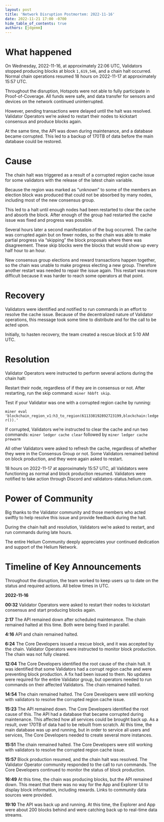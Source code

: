 ```yaml
---
layout: post
title: 'Network Disruption Postmortem: 2022-11-16'
date: 2022-11-21 17:00 -0700
hide_table_of_contents: true
authors: [jdgemm]
---
```


# What happened

On Wednesday, 2022-11-16, at approximately 22:06 UTC, Validators stopped producing blocks at block
`1,619,546`, and a chain halt occurred. Normal chain operations resumed 18 hours on 2022-11-17 at
approximately 15:57 UTC.

<!--truncate-->

Throughout the disruption, Hotspots were not able to fully participate in Proof-of-Coverage. All
funds were safe, and data transfer for sensors and devices on the network continued uninterrupted.

However, pending transactions were delayed until the halt was resolved. Validator Operators we’re
asked to restart their nodes to kickstart consensus and produce blocks again.

At the same time, the API was down during maintenance, and a database became corrupted. This led to
a backup of 170TB of data before the main database could be restored.

# Cause

The chain halt was triggered as a result of a corrupted region cache issue for some validators with
the release of the latest chain variable.

Because the region was marked as “unknown” to some of the members an election block was produced
that could not be absorbed by many nodes, including most of the new consensus group.

This led to a halt until enough nodes had been restarted to clear the cache and absorb the block.
After enough of the group had restarted the cache issue was fixed and progress was possible.

Several hours later a second manifestation of the bug occurred. The cache was corrupted again but on
fewer nodes, so the chain was able to make partial progress via “skipping” the block proposals where
there was disagreement. These skip blocks were the blocks that would show up every half hour to an
hour.

New consensus group elections and reward transactions happen together, so the chain was unable to
make progress electing a new group. Therefore another restart was needed to repair the issue again.
This restart was more difficult because it was harder to reach some operators at that point.

# Recovery

Validators were identified and notified to run commands in an effort to resolve the cache issue.
Because of the decentralized nature of Validator operations, this message took some time to
distribute and for the call to be acted upon.

Initially, to hasten recovery, the team created a rescue block at 5:10 AM UTC.

# Resolution

Validator Operators were instructed to perform several actions during the chain halt:

Restart their node, regardless of if they are in consensus or not. After restarting, run the skip
command: `miner hbbft skip`.

Test if your Validator was one with a corrupted region cache by running:

`miner eval 'blockchain_region_v1:h3_to_region(611338192892723199,blockchain:ledger()).'`

If corrupted, Validators we’re instructed to clear the cache and run two commands:
`miner ledger cache clear` followed by `miner ledger cache prewarm`

All other Validators were asked to refresh the cache, regardless of whether they were in the
Consensus Group or not. Some Validators remained behind on block production, and they were again
asked to restart.

18 hours on 2022-11-17 at approximately 15:57 UTC, all Validators were functioning as normal and
block production resumed. Validators were notified to take action through Discord and
validators-status.helium.com.

# Power of Community

Big thanks to the Validator community and those members who acted swiftly to help resolve this issue
and provide feedback during the halt.

During the chain halt and resolution, Validators we’re asked to restart, and run commands during
late hours.

The entire Helium Community deeply appreciates your continued dedication and support of the Helium
Network.

# Timeline of Key Announcements

Throughout the disruption, the team worked to keep users up to date on the status and required
actions. All below times in UTC.

**2022-11-16**

**00:32** Validator Operators were asked to restart their nodes to kickstart consensus and start
producing blocks again.

**2:17** The API remained down after scheduled maintenance. The chain remained halted at this time.
Both were being fixed in parallel.

**4:16** API and chain remained halted.

**6:24** The Core Developers issued a rescue block, and it was accepted by the chain. Validator
Operators were instructed to monitor block production. The chain was not fully cleared.

**12:04** The Core Developers identified the root cause of the chain halt. It was identified that
some Validators had a corrupt region cache and were preventing block production. A fix had been
issued to them. No updates were required for the entire Validator group, but operators needed to run
commands on their affected Validators. The chain remained halted.

**14:54** The chain remained halted. The Core Developers were still working with validators to
resolve the corrupted region cache issue.

**15:23** The API remained down. The Core Developers identified the root cause of this. The API had
a database that became corrupted during maintenance. This affected how all services could be brought
back up. As a result, over 170TB of data had to be rebuilt from scratch. At this time, the main
database was up and running, but in order to service all users and services, The Core Developers
needed to create several more instances.

**15:51** The chain remained halted. The Core Developers were still working with validators to
resolve the corrupted region cache issue.

**15:57** Block production resumed, and the chain halt was resolved. The Validator Operator
community responded to the call to run commands. The Core Developers continued to monitor the status
of block production.

**16:49** At this time, the chain was producing blocks, but the API remained down. This meant that
there was no way for the App and Explorer UI to display block information, including rewards. Links
to community data sources were provided.

**19:10** The API was back up and running. At this time, the Explorer and App were about 200 blocks
behind and were catching back up to real-time data streams.
